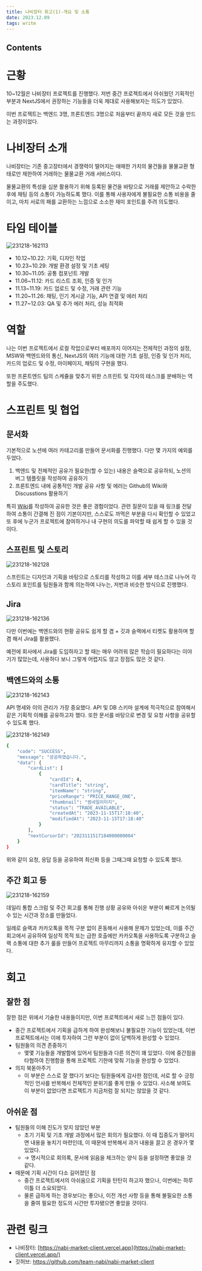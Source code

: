 ```yaml
---
title: 나비장터 회고(1)-개요 및 소통
date: 2023.12.09
tags: write
---
```


## Contents

# 근황

10~12월은 나비장터 프로젝트를 진행했다. 저번 중간 프로젝트에서 아쉬웠던 기획적인 부분과 NextJS에서 권장하는 기능들을 더욱 제대로 사용해보자는 의도가 있었다.

이번 프로젝트는 백엔드 3명, 프론트엔드 3명으로 처음부터 끝까지 새로 모든 것을 만드는 과정이었다.

# 나비장터 소개

나비장터는 기존 중고장터에서 경쟁력이 떨어지는 애매한 가치의 물건들을 물물교환 형태로만 제한하여 거래하는 물물교환 거래 서비스이다.

물물교환의 특성을 십분 활용하기 위해 등록된 물건을 바탕으로 거래를 제안하고 수락한 후에 채팅 등의 소통이 가능하도록 했다. 이를 통해 사용자에게 불필요한 소통 비용을 줄이고, 마치 서로의 패를 교환하는 느낌으로 소소한 재미 포인트를 주려 의도했다.

# 타임 테이블

![231218-162113](</posts/나비장터_회고(1)-개요_및_소통/231218-162113.png>)

- 10.12~10.22: 기획, 디자인 작업
- 10.23~10.29: 개발 환경 설정 및 기초 세팅
- 10.30~11.05: 공통 컴포넌트 개발
- 11.06~11.12: 카드 리스트 조회, 인증 및 인가
- 11.13~11.19: 카드 업로드 및 수정, 거래 관련 기능
- 11.20~11.26: 채팅, 인기 게시글 기능, API 연결 및 에러 처리
- 11.27~12.03: QA 및 추가 에러 처리, 성능 최적화

# 역할

나는 이번 프로젝트에서 로컬 작업으로부터 배포까지 이어지는 전체적인 과정의 설정, MSW와 백엔드와의 통신, NextJS의 여러 기능에 대한 기초 설정, 인증 및 인가 처리, 카드의 업로드 및 수정, 마이페이지, 채팅의 구현을 했다.

또한 프론트엔드 팀의 스케쥴을 맞추기 위한 스프린트 및 각자의 테스크를 분배하는 역할을 주도했다.

# 스프린트 및 협업

## 문서화

기본적으로 노션에 여러 카테고리를 만들어 문서화를 진행했다. 다만 몇 가지의 예외를 두었다.

1. 백엔드 및 전체적인 공유가 필요한(할 수 있는) 내용은 슬랙으로 공유하되, 노션의 버그 템플릿을 작성하여 공유하기
2. 프론트엔드 내에 공통적인 개발 공유 사항 및 에러는 Github의 Wiki와 Discusstions 활용하기

특히 [Wiki](https://github.com/team-nabi/nabi-market-client/wiki)를 작성하여 공유한 것은 좋은 경험이었다. 관련 질문이 있을 때 링크를 전달하여 소통이 간결해 진 점이 기본이지만, 스스로도 까먹은 부분을 다시 확인할 수 있었고 또 후에 누군가 프로젝트에 참여하거나 내 구현의 의도를 파악할 때 쉽게 할 수 있을 것이다.

## 스프린트 및 스토리

![231218-162128](</posts/나비장터_회고(1)-개요_및_소통/231218-162128.png>)

스프린트는 디자인과 기획을 바탕으로 스토리를 작성하고 이를 세부 테스크로 나누어 각 스토리 포인트를 팀원들과 함께 의논하여 나누는, 저번과 비슷한 방식으로 진행했다.

## Jira

![231218-162136](</posts/나비장터_회고(1)-개요_및_소통/231218-162136.png>)

다만 이번에는 백엔드와의 현황 공유도 쉽게 할 겸 + 깃과 슬랙에서 티켓도 활용하며 할 겸 해서 Jira를 활용했다.

예전에 회사에서 Jira를 도입하자고 할 때는 매우 어려워 많은 학습이 필요하다는 이야기가 많았는데, 사용하다 보니 그렇게 어렵지도 않고 장점도 많은 것 같다.

## 백엔드와의 소통

![231218-162143](</posts/나비장터_회고(1)-개요_및_소통/231218-162143.png>)

API 명세와 이의 관리가 가장 중요했다. API 및 DB 스키마 설계에 적극적으로 참여해서 같은 기획적 이해를 공유하고자 했다. 또한 문서를 바탕으로 변경 및 요청 사항을 공유할 수 있도록 했다.

![231218-162149](</posts/나비장터_회고(1)-개요_및_소통/231218-162149.png>)

```bash
{
    "code": "SUCCESS",
    "message": "성공하였습니다.",
    "data": {
        "cardList": [
            {
                "cardId": 4,
                "cardTitle": "string",
                "itemName": "string",
                "priceRange": "PRICE_RANGE_ONE",
                "thumbnail": "썸네일이미지",
                "status": "TRADE_AVAILABLE",
                "createdAt": "2023-11-15T17:18:40",
                "modifiedAt": "2023-11-15T17:18:40"
            }
        ],
        "nextCursorId": "2023111517184000000004"
    }
}
```

위와 같이 요청, 응답 등을 공유하여 최신화 등을 그때그때 요청할 수 있도록 했다.

## 주간 회고 등

![231218-162159](</posts/나비장터_회고(1)-개요_및_소통/231218-162159.png>)

데일리 통합 스크럼 및 주간 회고를 통해 진행 상황 공유와 아쉬운 부분이 빠르게 논의될 수 있는 시간과 장소를 만들었다.

일례로 슬랙과 카카오톡을 목적 구분 없이 혼동해서 사용해 문제가 있었는데, 이를 주간 회고에서 공유하여 일상적 목적 또는 급한 호출에만 카카오톡을 사용하도록 구분하고 슬랙 소통에 대한 추가 룰을 만들어 프로젝트 마무리까지 소통을 명확하게 유지할 수 있었다.

# 회고

## 잘한 점

잘한 점은 위에서 기술한 내용들이지만, 이번 프로젝트에서 새로 느낀 점들이 있다.

- 중간 프로젝트에서 기획을 급하게 하여 완성해보니 불필요한 기능이 있었는데, 이번 프로젝트에서는 이에 투자하여 그런 부분이 없이 담백하게 완성할 수 있었다.
- 팀원들의 의견 존중하기
  - 몇몇 기능들을 개발함에 있어서 팀원들과 다른 의견이 꽤 있었다. 이에 중간점을 타협하여 진행함을 통해 프로젝트 기한에 맞춰 기능을 완성할 수 있었다.
- 의지 북돋아주기
  - 이 부분은 스스로 잘 했다기 보다는 팀원들에게 감사한 점인데, 서로 할 수 긍정적인 언사를 반복해서 전체적인 분위기를 좋게 만들 수 있었다. 사소해 보여도 이 부분이 없었다면 프로젝트가 지금처럼 잘 되지는 않았을 것 같다.

## 아쉬운 점

- 팀원들의 이해 진도가 맞지 않았던 부분
  - 초기 기획 및 기초 개발 과정에서 많은 회의가 필요했다. 이 때 집중도가 떨어지면 내용을 놓치기 마련인데, 이 때문에 반복해서 과거 내용을 끌고 온 경우가 몇 있었다.
  - → 명시적으로 회의록, 문서에 읽음을 체크하는 양식 등을 설정하면 좋았을 것 같다.
- 때문에 기획 시간이 다소 길어졌던 점
  - 중간 프로젝트에서의 아쉬움으로 기획을 탄탄히 하고자 했으나, 이번에는 하루이틀 더 소요되었다.
  - 물론 급하게 하는 경우보다는 좋으나, 이전 개선 사항 등을 통해 불필요한 소통을 줄여 필요한 정도의 시간만 투자됐으면 좋았을 것이다.

# 관련 링크

- 나비장터: [https://nabi-market-client.vercel.app](https://nabi-market-client.vercel.app/)
- 깃허브: https://github.com/team-nabi/nabi-market-client
